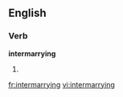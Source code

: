 ==English==
===Verb===
'''intermarrying'''
# {{present participle of|[[intermarry]]}}

[[fr:intermarrying]]
[[vi:intermarrying]]
